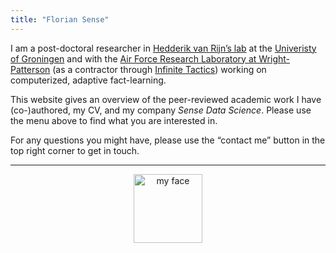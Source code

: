 ```yaml
---
title: "Florian Sense"
---
```


I am a post-doctoral researcher in [Hedderik van Rijn’s lab](http://temporalcognition.nl/) at the [Univeristy of Groningen](https://www.rug.nl/staff/f.sense/) and with the [Air Force Research Laboratory at Wright-Patterson](https://www.wpafb.af.mil/afrl/711HPW/) (as a contractor through [Infinite Tactics]()) working on computerized, adaptive fact-learning.

This website gives an overview of the peer-reviewed academic work I have (co-)authored, my CV, and my company *Sense Data Science*. Please use the menu above to find what you are interested in.

For any questions you might have, please use the "contact me" button in the top right corner to get in touch.

-----

<div style="text-align:center"> <img src="./files/FlorianSense.png" alt="my face" width="110" height="110" /> </div>